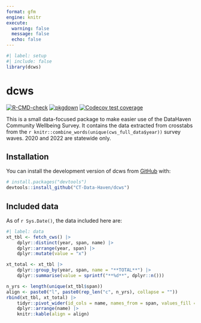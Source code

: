 ```yaml
---
format: gfm
engine: knitr
execute: 
  warning: false
  message: false
  echo: false
---
```


<!-- README.md is generated from README.qmd. Please edit that file -->

```r
#| label: setup
#| include: false
library(dcws)
```

# dcws

<!-- badges: start -->
[![R-CMD-check](https://github.com/CT-Data-Haven/dcws/actions/workflows/check-release.yaml/badge.svg)](https://github.com/CT-Data-Haven/dcws/actions/workflows/check-release.yaml)
[![pkgdown](https://github.com/CT-Data-Haven/dcws/actions/workflows/pkgdown.yaml/badge.svg)](https://github.com/CT-Data-Haven/dcws/actions/workflows/pkgdown.yaml)
[![Codecov test coverage](https://codecov.io/gh/CT-Data-Haven/dcws/branch/main/graph/badge.svg)](https://app.codecov.io/gh/CT-Data-Haven/dcws?branch=main)
<!-- badges: end -->

This is a small data-focused package to make easier use of the DataHaven Community Wellbeing Survey. It contains the data extracted from crosstabs from the `r knitr::combine_words(unique(cws_full_data$year))` survey waves. 2020 and 2022 are statewide only.

## Installation

You can install the development version of dcws from [GitHub](https://github.com/) with:

``` r
# install.packages("devtools")
devtools::install_github("CT-Data-Haven/dcws")
```

## Included data

As of `r Sys.Date()`, the data included here are:

```r
#| label: data
xt_tbl <- fetch_cws() |>
    dplyr::distinct(year, span, name) |>
    dplyr::arrange(year, span) |>
    dplyr::mutate(value = "x")

xt_total <- xt_tbl |>
    dplyr::group_by(year, span, name = "**TOTAL**") |>
    dplyr::summarise(value = sprintf("**%d**", dplyr::n()))

n_yrs <- length(unique(xt_tbl$span))
align <- paste0("l", paste0(rep_len("c", n_yrs), collapse = ""))
rbind(xt_tbl, xt_total) |>
    tidyr::pivot_wider(id_cols = name, names_from = span, values_fill = list(value = "")) |>
    dplyr::arrange(name) |>
    knitr::kable(align = align)
```

